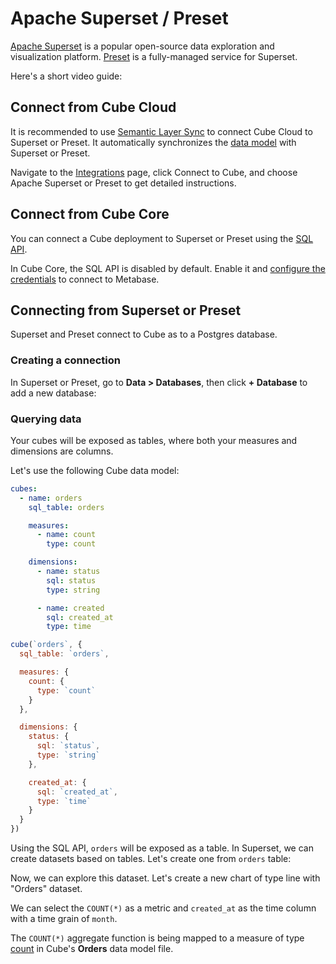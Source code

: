 # Apache Superset / Preset

[Apache Superset][superset] is a popular open-source data exploration and
visualization platform. [Preset][preset] is a fully-managed service for
Superset.

Here's a short video guide:

<LoomVideo url="https://www.loom.com/embed/3e85b7fe3fef4c7bbb8b255ad3f2c675" />

## Connect from Cube Cloud

It is recommended to use [Semantic Layer Sync][ref-sls] to connect Cube Cloud to
Superset or Preset. It automatically synchronizes the [data model][ref-data-model]
with Superset or Preset.

Navigate to the [Integrations](/product/workspace/integrations#connect-specific-tools)
page, click <Btn>Connect to Cube</Btn>, and choose <Btn>Apache Superset</Btn> or
<Btn>Preset</Btn> to get detailed instructions.

## Connect from Cube Core

You can connect a Cube deployment to Superset or Preset using the [SQL API][ref-sql-api].

In Cube Core, the SQL API is disabled by default. Enable it and [configure
the credentials](/product/apis-integrations/sql-api#configuration) to
connect to Metabase.

## Connecting from Superset or Preset

Superset and Preset connect to Cube as to a Postgres database.

### Creating a connection

In Superset or Preset, go to **Data > Databases**, then click **+ Database** to add
a new database:

<Screenshot
  alt="Apache Superset: databases page"
  src="https://ucarecdn.com/cb3fe91a-6ce2-4c0e-8997-fdb2d4507beb/"
/>

### Querying data

Your cubes will be exposed as tables, where both your measures and dimensions
are columns.

Let's use the following Cube data model:

<CodeTabs>

```yaml
cubes:
  - name: orders
    sql_table: orders

    measures:
      - name: count
        type: count

    dimensions:
      - name: status
        sql: status
        type: string

      - name: created
        sql: created_at
        type: time
```

```javascript
cube(`orders`, {
  sql_table: `orders`,

  measures: {
    count: {
      type: `count`
    }
  },

  dimensions: {
    status: {
      sql: `status`,
      type: `string`
    },

    created_at: {
      sql: `created_at`,
      type: `time`
    }
  }
})
```

</CodeTabs>

Using the SQL API, `orders` will be exposed as a table. In Superset, we can
create datasets based on tables. Let's create one from `orders` table:

<Screenshot
  alt="Apache Superset: SQL Editor page with successful query"
  src="https://ucarecdn.com/eebd3839-03db-4492-a7e4-a7cc1d9ffc73/"
/>

Now, we can explore this dataset. Let's create a new chart of type line with
"Orders" dataset.

<Screenshot
  alt="Apache Superset: SQL Editor page with successful query"
  src="https://ucarecdn.com/c509c6fb-f633-4ded-ae94-d4768978c47a/"
/>

We can select the `COUNT(*)` as a metric and `created_at` as the time column
with a time grain of `month`.

The `COUNT(*)` aggregate function is being mapped to a measure of type
[count](/product/data-modeling/reference/types-and-formats#count) in Cube's
**Orders** data model file.


[superset]: https://superset.apache.org/
[preset]: https://preset.io
[ref-sls]: /product/apis-integrations/semantic-layer-sync
[ref-sql-api]: /product/apis-integrations/sql-api
[ref-data-model]: /product/data-modeling/overview
